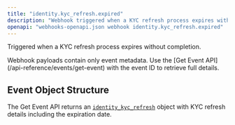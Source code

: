 ```yaml
---
title: "identity.kyc_refresh.expired"
description: "Webhook triggered when a KYC refresh process expires without completion"
openapi: "webhooks-openapi.json webhook identity.kyc_refresh.expired"
---
```


Triggered when a KYC refresh process expires without completion.

<Note>
Webhook payloads contain only event metadata. Use the [Get Event API](/api-reference/events/get-event) with the event ID to retrieve full details.
</Note>



## Event Object Structure

The Get Event API returns an [`identity_kyc_refresh`](/api-reference/events/identity-kyc-refresh-object) object with KYC refresh details including the expiration date.

